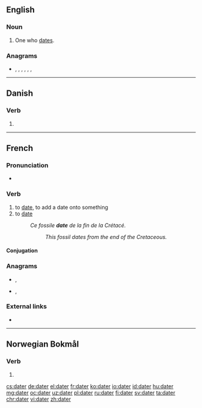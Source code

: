 ==English==

===Noun===
{{en-noun}}

# One who [[date]]s.

===Anagrams===
* {{l|en|adret}}, {{l|en|derat}}, {{l|en|drate}}, {{l|en|rated}}, {{l|en|tared}}, {{l|en|trade}}, {{l|en|tread}}

----

==Danish==

===Verb===
{{head|da|verb form}}

# {{present tense of|date|lang=da}}

----

==French==

===Pronunciation===
* {{audio|Fr-dater.ogg|Audio|lang=fr}}

===Verb===
{{fr-verb}}

# to [[date]], to add a date onto something
# to [[date]] {{i|{{m|fr|de}} from}}
#: ''Ce fossile '''date''' de la fin de la Crétacé.''
#:: ''This fossil dates from the end of the Cretaceous.''

====Conjugation====
{{fr-conj-auto}}

===Anagrams===
* {{l|fr|tarde}}, {{l|fr|tardé}}
* {{l|fr|trade}}, {{l|fr|tradé}}

===External links===
* {{R:TLFi}}

----

==Norwegian Bokmål==

===Verb===
{{head|nb|verb form}}

# {{imperative of|datere|lang=nb}}

[[cs:dater]]
[[de:dater]]
[[el:dater]]
[[fr:dater]]
[[ko:dater]]
[[io:dater]]
[[id:dater]]
[[hu:dater]]
[[mg:dater]]
[[oc:dater]]
[[uz:dater]]
[[pl:dater]]
[[ru:dater]]
[[fi:dater]]
[[sv:dater]]
[[ta:dater]]
[[chr:dater]]
[[vi:dater]]
[[zh:dater]]
